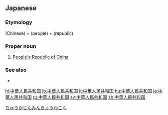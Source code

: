 {{also|中華人民共和國|中华人民共和国}}
==Japanese==
{{ja-kanjitab|ちゅう|か|じん|みん|きょう|わ|こく|yomi=on}}

===Etymology===
{{ja-l|中華}} (Chinese) + {{ja-l|人民}} (people) + {{ja-l|共和国}} (republic)

===Proper noun===
{{ja-pos|ちゅうか じんみん きょうわこく|proper|kyu=中華人民共和國}}

# [[People's Republic of China]] {{gloss|the official name of China}}

===See also===
* {{ja-r|中国|^ちゅうごく}}

[[Category:ja:Countries|ちゅうかじんみんきょうわこく]]

[[hi:中華人民共和国]]
[[lb:中華人民共和国]]
[[lt:中華人民共和国]]
[[hu:中華人民共和国]]
[[ja:中華人民共和国]]
[[ru:中華人民共和国]]
[[sv:中華人民共和国]]
[[zh:中華人民共和国]]